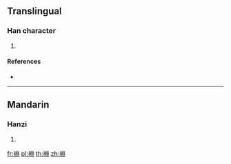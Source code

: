 {{character info/new}}
==Translingual==

===Han character===
{{Han char|rn=145|rad=衣|as=08|sn=14|four=32200|canj=LLXL}}

# {{defn|Han|sort=衣08}}

====References====
* {{Han ref|kx=1118.230|dkj=34343|dj=1585.050|hdz=53103.100|uh=88EB|ud=35051|bh=E442|bd=58434}}

----

==Mandarin==

===Hanzi===
{{cmn-hanzi|pin=[[yuàn]] ([[yuan4]])|wg=yüan<sup>4</sup>}}

# {{defn|lang=cmn|sort=衣08}}

[[fr:裫]]
[[pl:裫]]
[[th:裫]]
[[zh:裫]]